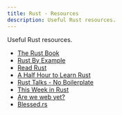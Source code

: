 ```yaml
---
title: Rust - Resources
description: Useful Rust resources.
---
```


Useful Rust resources.

- [The Rust Book](https://doc.rust-lang.org/book/)
- [Rust By Example](https://doc.rust-lang.org/stable/rust-by-example/)
- [Read Rust](https://readrust.net/)
- [A Half Hour to Learn Rust](https://fasterthanli.me/articles/a-half-hour-to-learn-rust)
- [Rust Talks - No Boilerplate](https://www.youtube.com/playlist?list=PLZaoyhMXgBzoM9bfb5pyUOT3zjnaDdSEP)
- [This Week in Rust](https://this-week-in-rust.org/)
- [Are we web yet?](https://www.arewewebyet.org/)
- [Blessed.rs](https://blessed.rs/crates)
